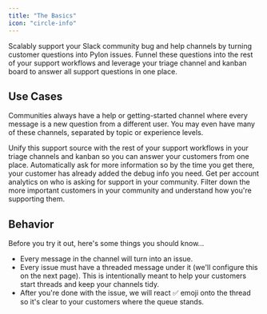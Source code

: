 ```yaml
---
title: "The Basics"
icon: "circle-info"
---
```


Scalably support your Slack community bug and help channels by turning customer questions into Pylon issues. Funnel these questions into the rest of your support workflows and leverage your triage channel and kanban board to answer all support questions in one place.

## Use Cases

Communities always have a help or getting-started channel where every message is a new question from a different user. You may even have many of these channels, separated by topic or experience levels.

<CardGroup cols={1}>
  <Card title="Unificiation" icon="handshake" color="#ea5a0c">
    Unify this support source with the rest of your support workflows in your
    triage channels and kanban so you can answer your customers from one place.
  </Card>
  <Card title="Autocollect Info" icon="robot" color="#16a34a">
    Automatically ask for more information so by the time you get there, your
    customer has already added the debug info you need.
  </Card>
  <Card title="Analytics" icon="chart-simple" color="#0285c7">
    Get per account analytics on who is asking for support in your community.
    Filter down the more important customers in your community and understand
    how you're supporting them.
  </Card>
</CardGroup>

## Behavior

Before you try it out, here's some things you should know...

- Every message in the channel will turn into an issue.
- Every issue must have a threaded message under it (we'll configure this on the next page). This is intentionally meant to help your customers start threads and keep your channels tidy.
- After you're done with the issue, we will react ✅ emoji onto the thread so it's clear to your customers where the queue stands.
